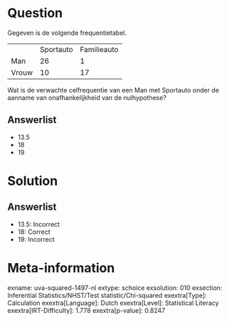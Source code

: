 Question
========

Gegeven is de volgende frequentietabel.

  ------- ----------- -------------
          Sportauto   Familieauto
  Man     26          1
  Vrouw   10          17
  ------- ----------- -------------

Wat is de verwachte celfrequentie van een Man met Sportauto onder de
aanname van onafhankelijkheid van de nulhypothese?

Answerlist
----------

* 13.5
* 18
* 19

Solution
========

Answerlist
----------

* 13.5: Incorrect
* 18: Correct
* 19: Incorrect

Meta-information
================
exname: uva-squared-1497-nl
extype: schoice
exsolution: 010
exsection: Inferential Statistics/NHST/Test statistic/Chi-squared
exextra[Type]: Calculation
exextra[Language]: Dutch
exextra[Level]: Statistical Literacy
exextra[IRT-Difficulty]: 1.778
exextra[p-value]: 0.8247
